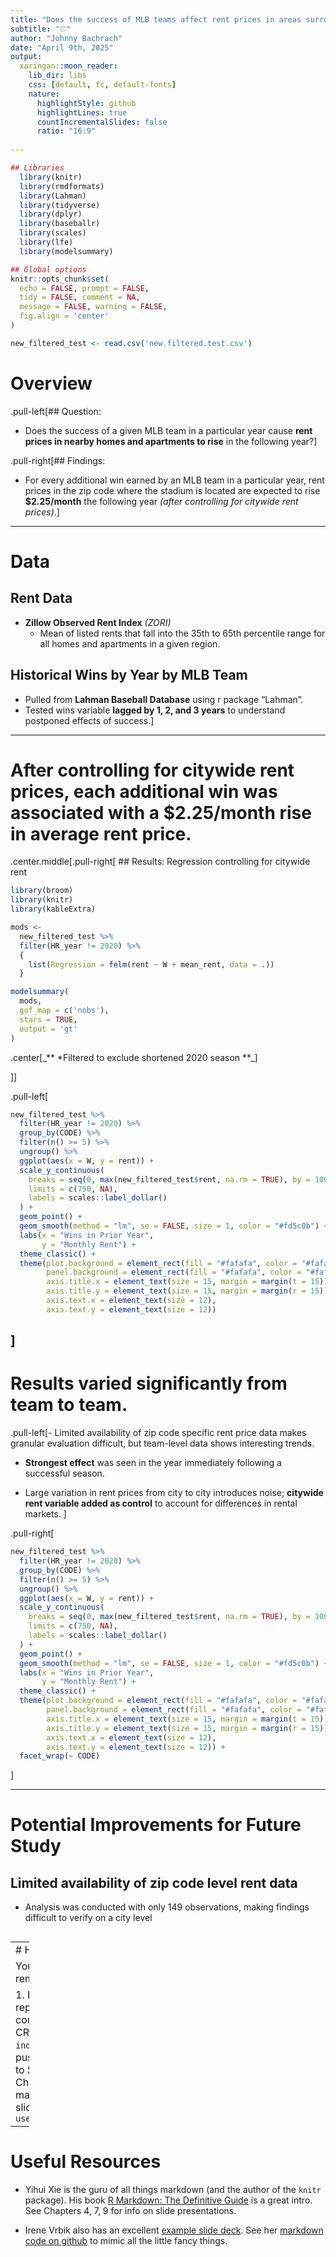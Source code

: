```yaml
---
title: "Does the success of MLB teams affect rent prices in areas surrounding baseball stadiums?"
subtitle: "⚾"
author: "Johnny Bachrach"
date: "April 9th, 2025"
output:
  xaringan::moon_reader:
    lib_dir: libs
    css: [default, fc, default-fonts]
    nature:
      highlightStyle: github
      highlightLines: true
      countIncrementalSlides: false
      ratio: "16:9"
      
---
```



```r
## Libraries
  library(knitr)
  library(rmdformats)
  library(Lahman)             
  library(tidyverse)
  library(dplyr)
  library(baseballr)
  library(scales)
  library(lfe)
  library(modelsummary)

## Global options
knitr::opts_chunk$set(
  echo = FALSE, prompt = FALSE,
  tidy = FALSE, comment = NA,
  message = FALSE, warning = FALSE,
  fig.align = 'center'
)

new_filtered_test <- read.csv('new.filtered.test.csv')
```

# Overview

.pull-left[## Question:

- Does the success of a given MLB team in a particular year cause **rent prices in nearby homes and apartments to rise** in the following year?]

.pull-right[## Findings:

- For every additional win earned by an MLB team in a particular year, rent prices in the zip code where the stadium is located are expected to rise **$2.25/month** the following year _(after controlling for citywide rent prices)_.]


---

# Data

## Rent Data

- **Zillow Observed Rent Index** _(ZORI)_
  - Mean of listed rents that fall into the 35th to 65th percentile range for all homes and apartments in a given region.

## Historical Wins by Year by MLB Team

- Pulled from **Lahman Baseball Database** using r package "Lahman".
- Tested wins variable **lagged by 1, 2, and 3 years** to understand postponed effects of success.]

---

# After controlling for citywide rent prices, each additional win was associated with a **$2.25/month** rise in average rent price.

.center.middle[.pull-right[ ## Results: Regression controlling for citywide rent
```r
library(broom)
library(knitr)
library(kableExtra)

mods <- 
  new_filtered_test %>%
  filter(HR_year != 2020) %>%
  { 
    list(Regression = felm(rent ~ W + mean_rent, data = .))
  }

modelsummary(
  mods, 
  gof_map = c('nobs'), 
  stars = TRUE, 
  output = 'gt'
)

```


.center[_** *Filtered to exclude shortened 2020 season **_]

]]

.pull-left[
```r

new_filtered_test %>%
  filter(HR_year != 2020) %>%
  group_by(CODE) %>%
  filter(n() >= 5) %>%
  ungroup() %>%
  ggplot(aes(x = W, y = rent)) +
  scale_y_continuous(
    breaks = seq(0, max(new_filtered_test$rent, na.rm = TRUE), by = 1000),
    limits = c(750, NA),
    labels = scales::label_dollar()
  ) +
  geom_point() +
  geom_smooth(method = "lm", se = FALSE, size = 1, color = "#fd5c0b") +
  labs(x = "Wins in Prior Year",
       y = "Monthly Rent") +
  theme_classic() +
  theme(plot.background = element_rect(fill = "#fafafa", color = "#fafafa"),
        panel.background = element_rect(fill = "#fafafa", color = "#fafafa"),
        axis.title.x = element_text(size = 15, margin = margin(t = 15)),
        axis.title.y = element_text(size = 15, margin = margin(r = 15)),
        axis.text.x = element_text(size = 12),
        axis.text.y = element_text(size = 12))
```
]
---

# Results varied significantly from team to team. 

.pull-left[- Limited availability of zip code specific rent price data makes granular evaluation difficult, but team-level data shows interesting trends.

- **Strongest effect** was seen in the year immediately following a successful season.
  
- Large variation in rent prices from city to city introduces noise; **citywide rent variable added as control** to account for differences in rental markets.
]


.pull-right[
```r
new_filtered_test %>%
  filter(HR_year != 2020) %>%
  group_by(CODE) %>%
  filter(n() >= 5) %>%
  ungroup() %>%
  ggplot(aes(x = W, y = rent)) +
  scale_y_continuous(
    breaks = seq(0, max(new_filtered_test$rent, na.rm = TRUE), by = 1000),
    limits = c(750, NA),
    labels = scales::label_dollar()
  ) +
  geom_point() +
  geom_smooth(method = "lm", se = FALSE, size = 1, color = "#fd5c0b") +
  labs(x = "Wins in Prior Year",
       y = "Monthly Rent") +
  theme_classic() +
  theme(plot.background = element_rect(fill = "#fafafa", color = "#fafafa"),
        panel.background = element_rect(fill = "#fafafa", color = "#fafafa"),
        axis.title.x = element_text(size = 15, margin = margin(t = 15)),
        axis.title.y = element_text(size = 15, margin = margin(r = 15)),
        axis.text.x = element_text(size = 12),
        axis.text.y = element_text(size = 12)) +
  facet_wrap(~ CODE)
```
]


---


# Potential Improvements for Future Study

## Limited availability of zip code level rent data
- Analysis was conducted with only 149 observations, making findings difficult to verify on a city level

## 


---
# Hosting with ghpages

You can host your slides remotely on github!

1. Initiate and clone a repository.  
2. Build and compile your slides.  
3. CRITICAL: name the deck `index.html`.  
4. Commit and push to github.  
5. On github, go to Settings -> Pages.  
6. Change "Branch" from none to master. Click save.  
7. Find your slides at: `user_name.github.io/repo_name`

---
# Useful Resources

- Yihui Xie is the guru of all things markdown (and the author of the `knitr` package). His book [R Markdown: The Definitive Guide](https://bookdown.org/yihui/rmarkdown/)  is a great intro. See Chapters 4, 7, 9 for info on slide presentations.

- Irene Vrbik also has an excellent [example slide deck](https://irene.vrbik.ok.ubc.ca/slides/NHSRxaringan.html#1). See her [markdown code on github](https://github.com/vrbiki/learning-xaringan/blob/master/NHSRxaringan.Rmd) to mimic all the little fancy things.

